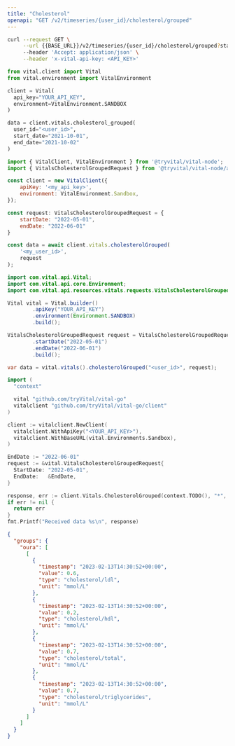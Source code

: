 ```yaml
---
title: "Cholesterol"
openapi: "GET /v2/timeseries/{user_id}/cholesterol/grouped"
---
```


<RequestExample>

```bash cURL
curl --request GET \
     --url {{BASE_URL}}/v2/timeseries/{user_id}/cholesterol/grouped?start_date={{START_DATE}}&end_date={{END_DATE}} \
     --header 'Accept: application/json' \
     --header 'x-vital-api-key: <API_KEY>'
```

```python Python
from vital.client import Vital
from vital.environment import VitalEnvironment

client = Vital(
  api_key="YOUR_API_KEY",
  environment=VitalEnvironment.SANDBOX
)

data = client.vitals.cholesterol_grouped(
  user_id="<user_id>", 
  start_date="2021-10-01", 
  end_date="2021-10-02"
)
```

```javascript Node
import { VitalClient, VitalEnvironment } from '@tryvital/vital-node';
import { VitalsCholesterolGroupedRequest } from '@tryvital/vital-node/api/resources/vitals';

const client = new VitalClient({
    apiKey: '<my_api_key>',
    environment: VitalEnvironment.Sandbox,
});

const request: VitalsCholesterolGroupedRequest = {
    startDate: "2022-05-01",
    endDate: "2022-06-01"
}

const data = await client.vitals.cholesterolGrouped(
    '<my_user_id>',
    request
);
```

```java Java
import com.vital.api.Vital;
import com.vital.api.core.Environment;
import com.vital.api.resources.vitals.requests.VitalsCholesterolGroupedRequest;

Vital vital = Vital.builder()
        .apiKey("YOUR_API_KEY")
        .environment(Environment.SANDBOX)
        .build();

VitalsCholesterolGroupedRequest request = VitalsCholesterolGroupedRequest.builder()
        .startDate("2022-05-01")
        .endDate("2022-06-01")
        .build();

var data = vital.vitals().cholesterolGrouped("<user_id>", request);
```

```go Go
import (
  "context"

  vital "github.com/tryVital/vital-go"
  vitalclient "github.com/tryVital/vital-go/client"
)

client := vitalclient.NewClient(
  vitalclient.WithApiKey("<YOUR_API_KEY>"),
  vitalclient.WithBaseURL(vital.Environments.Sandbox),
)

EndDate := "2022-06-01"
request := &vital.VitalsCholesterolGroupedRequest{
  StartDate: "2022-05-01",
  EndDate:   &EndDate,
}

response, err := client.Vitals.CholesterolGrouped(context.TODO(), "*", request)
if err != nil {
  return err
}
fmt.Printf("Received data %s\n", response)
```

</RequestExample>

<ResponseExample>

```json Example
{
  "groups": {
    "oura": [
      [
        {
          "timestamp": "2023-02-13T14:30:52+00:00",
          "value": 0.6,
          "type": "cholesterol/ldl",
          "unit": "mmol/L"
        },
        {
          "timestamp": "2023-02-13T14:30:52+00:00",
          "value": 0.2,
          "type": "cholesterol/hdl",
          "unit": "mmol/L"
        },
        {
          "timestamp": "2023-02-13T14:30:52+00:00",
          "value": 0.7,
          "type": "cholesterol/total",
          "unit": "mmol/L"
        },
        {
          "timestamp": "2023-02-13T14:30:52+00:00",
          "value": 0.7,
          "type": "cholesterol/triglycerides",
          "unit": "mmol/L"
        }
      ]
    ]
  }
}
```

</ResponseExample>
